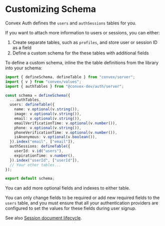 # Customizing Schema

Convex Auth defines the `users` and `authSessions` tables for you.

If you want to attach more information to users or sessions, you can either:

1. Create separate tables, such as `profiles`, and store user or session ID as a
   field
2. Define a custom schema for the these tables with additional fields

To define a custom schema, inline the the table definitions from the library
into your schema:

```ts filename="convex/schema.ts"
import { defineSchema, defineTable } from "convex/server";
import { v } from "convex/values";
import { authTables } from "@convex-dev/auth/server";

const schema = defineSchema({
  ...authTables,
  users: defineTable({
    name: v.optional(v.string()),
    image: v.optional(v.string()),
    email: v.optional(v.string()),
    emailVerificationTime: v.optional(v.number()),
    phone: v.optional(v.string()),
    phoneVerificationTime: v.optional(v.number()),
    isAnonymous: v.optional(v.boolean()),
  }).index("email", ["email"]),
  authSessions: defineTable({
    userId: v.id("users"),
    expirationTime: v.number(),
  }).index("userId", ["userId"]),
  // Your other tables...
});

export default schema;
```

You can add more optional fields and indexes to either table.

You can only change fields to be required or add new required fields to the
`users` table, and you must ensure that all your authentication providers are
configured to set the values for these fields during user signup.

See also [Session document lifecycle](/advanced#session-document-lifecycle).
